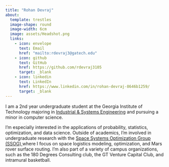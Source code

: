 ```yaml
---
title: "Rohan Devraj"
about: 
  template: trestles
  image-shape: round
  image-width: 6cm
  image: assets/Headshot.png
  links: 
    - icon: envelope
      text: Email
      href: "mailto:rdevraj3@gatech.edu"
    - icon: github
      text: GitHub
      href: https://github.com/rdevraj3105
      target: _blank
    - icon: linkedin
      text: LinkedIn
      href: https://www.linkedin.com/in/rohan-devraj-8646b1259/
      target: _blank
---
```


<style>
.large-text {
  font-size: 1.1em;
}
</style>

<p class="large-text">
I am a 2nd year undergraduate student at the Georgia Institute of Technology majoring in <a href="https://www.isye.gatech.edu" target="_blank"> Industrial & Systems Engineering</a> and pursuing a minor in computer science. 

I'm especially interested in the applications of probability, statistics, optimization, and data science. Outside of academics, I'm involved in undergraduate research with the <a href="https://ssog.ae.gatech.edu" target="_blank"> Space Systems Optimization Group (SSOG) </a> where I focus on space logistics modeling, optimization, and Mars rover surface routing. I'm also part of a variety of campus organizations, such as the 180 Degrees Consulting club, the GT Venture Capital Club, and intramural basketball.
</p>
